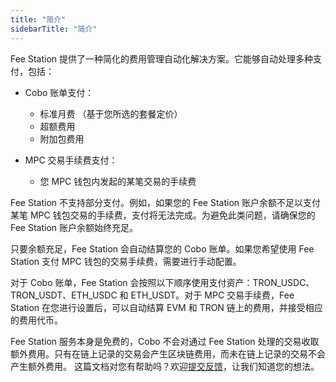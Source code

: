 ```yaml
---
title: "简介"
sidebarTitle: "简介"
---
```


Fee Station 提供了一种简化的费用管理自动化解决方案。它能够自动处理多种支付，包括：

- Cobo 账单支付：
    - 标准月费 （基于您所选的套餐定价）
    - 超额费用
    - 附加包费用

- MPC 交易手续费支付：
    - 您 MPC 钱包内发起的某笔交易的手续费

Fee Station 不支持部分支付。例如，如果您的 Fee Station 账户余额不足以支付某笔 MPC 钱包交易的手续费，支付将无法完成。为避免此类问题，请确保您的 Fee Station 账户余额始终充足。

只要余额充足，Fee Station 会自动结算您的 Cobo 账单。如果您希望使用 Fee Station 支付 MPC 钱包的交易手续费，需要进行手动配置。

对于 Cobo 账单，Fee Station 会按照以下顺序使用支付资产：TRON_USDC、TRON_USDT、ETH_USDC 和 ETH_USDT。对于 MPC 交易手续费，Fee Station 在您进行设置后，可以自动结算 EVM 和 TRON 链上的费用，并接受相应的费用代币。

Fee Station 服务本身是免费的，Cobo 不会对通过 Fee Station 处理的交易收取额外费用。只有在链上记录的交易会产生区块链费用，而未在链上记录的交易不会产生额外费用。
<Tip>这篇文档对您有帮助吗？欢迎[提交反馈](https://forms.zohopublic.com/cobo/form/DocumentFeedbackForm/formperma/QvLOhxJv1_JMsJ-1dleZ8Itb_7rzN-LtgvsDdxosoVI?referrername=manuals)，让我们知道您的想法。</Tip>